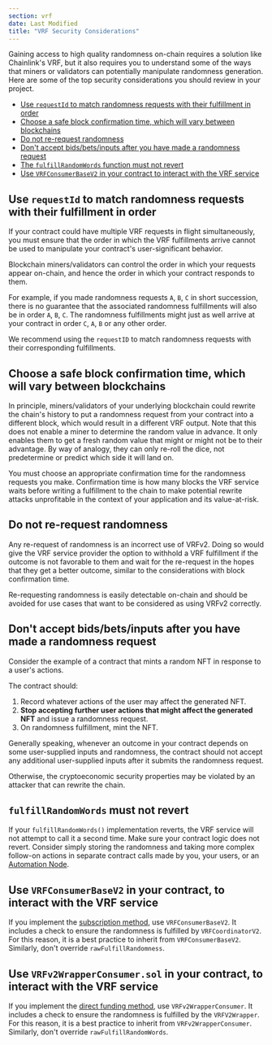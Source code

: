 ```yaml
---
section: vrf
date: Last Modified
title: "VRF Security Considerations"
---
```



Gaining access to high quality randomness on-chain requires a solution like Chainlink's VRF, but it also requires you to understand some of the ways that miners or validators can potentially manipulate randomness generation. Here are some of the top security considerations you should review in your project.

- [Use `requestId` to match randomness requests with their fulfillment in order](#use-requestid-to-match-randomness-requests-with-their-fulfillment-in-order)
- [Choose a safe block confirmation time, which will vary between blockchains](#choose-a-safe-block-confirmation-time-which-will-vary-between-blockchains)
- [Do not re-request randomness](#do-not-re-request-randomness)
- [Don't accept bids/bets/inputs after you have made a randomness request](#dont-accept-bidsbetsinputs-after-you-have-made-a-randomness-request)
- [The `fulfillRandomWords` function must not revert](#fulfillrandomwords-must-not-revert)
- [Use `VRFConsumerBaseV2` in your contract to interact with the VRF service](#use-vrfconsumerbasev2-in-your-contract-to-interact-with-the-vrf-service)

## Use `requestId` to match randomness requests with their fulfillment in order

If your contract could have multiple VRF requests in flight simultaneously, you must ensure that the order in which the VRF fulfillments arrive cannot be used to manipulate your contract's user-significant behavior.

Blockchain miners/validators can control the order in which your requests appear on-chain, and hence the order in which your contract responds to them.

For example, if you made randomness requests `A`, `B`, `C` in short succession, there is no guarantee that the associated randomness fulfillments will also be in order `A`, `B`, `C`. The randomness fulfillments might just as well arrive at your contract in order `C`, `A`, `B` or any other order.

We recommend using the `requestID` to match randomness requests with their corresponding fulfillments.

## Choose a safe block confirmation time, which will vary between blockchains

In principle, miners/validators of your underlying blockchain could rewrite the chain's history to put a randomness request from your contract into a different block, which would result in a different VRF output. Note that this does not enable a miner to determine the random value in advance. It only enables them to get a fresh random value that might or might not be to their advantage. By way of analogy, they can only re-roll the dice, not predetermine or predict which side it will land on.

You must choose an appropriate confirmation time for the randomness requests you make. Confirmation time is how many blocks the VRF service waits before writing a fulfillment to the chain to make potential rewrite attacks unprofitable in the context of your application and its value-at-risk.

## Do not re-request randomness

Any re-request of randomness is an incorrect use of VRFv2. Doing so would give the VRF service provider the option to withhold a VRF fulfillment if the outcome is not favorable to them and wait for the re-request in the hopes that they get a better outcome, similar to the considerations with block confirmation time.

Re-requesting randomness is easily detectable on-chain and should be avoided for use cases that want to be considered as using VRFv2 correctly.

## Don't accept bids/bets/inputs after you have made a randomness request

Consider the example of a contract that mints a random NFT in response to a user's actions.

The contract should:

1. Record whatever actions of the user may affect the generated NFT.
1. **Stop accepting further user actions that might affect the generated NFT** and issue a randomness request.
1. On randomness fulfillment, mint the NFT.

Generally speaking, whenever an outcome in your contract depends on some user-supplied inputs and randomness, the contract should not accept any additional user-supplied inputs after it submits the randomness request.

Otherwise, the cryptoeconomic security properties may be violated by an attacker that can rewrite the chain.

## `fulfillRandomWords` must not revert

If your `fulfillRandomWords()` implementation reverts, the VRF service will not attempt to call it a second time. Make sure your contract logic does not revert. Consider simply storing the randomness and taking more complex follow-on actions in separate contract calls made by you, your users, or an [Automation Node](/chainlink-automation/introduction).

## Use `VRFConsumerBaseV2` in your contract, to interact with the VRF service

If you implement the [subscription method](/vrf/v2/subscription), use `VRFConsumerBaseV2`. It includes a check to ensure the randomness is fulfilled by `VRFCoordinatorV2`. For this reason, it is a best practice to inherit from `VRFConsumerBaseV2`. Similarly, don't override `rawFulfillRandomness`.

## Use `VRFv2WrapperConsumer.sol` in your contract, to interact with the VRF service

If you implement the [direct funding method](/vrf/v2/direct-funding), use `VRFv2WrapperConsumer`. It includes a check to ensure the randomness is fulfilled by the `VRFV2Wrapper`. For this reason, it is a best practice to inherit from `VRFv2WrapperConsumer`. Similarly, don't override `rawFulfillRandomWords`.
